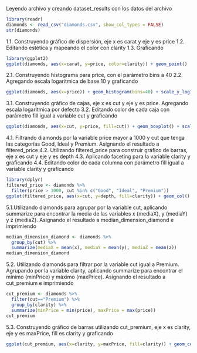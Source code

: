 Leyendo archivo y creando dataset_results con los datos del archivo
```{r}
library(readr)
diamonds <- read_csv("diamonds.csv", show_col_types = FALSE)
str(diamonds)
```

1.1. Construyendo gráfico de dispersión, eje x es carat y eje y es price
1.2. Editando estética y mapeando el color con clarity
1.3. Graficando
```{r}
library(ggplot2)
ggplot(diamonds, aes(x=carat, y=price, color=clarity)) + geom_point()
```

2.1. Construyendo histograma para price, con el parámetro bins a 40
2.2. Agregando escala logaritmica de base 10 y graficando
```{r}
ggplot(diamonds, aes(x=price)) + geom_histogram(bins=40) + scale_y_log10()
```

3.1. Construyendo gráfico de cajas, eje x es cut y eje y es price. Agregando escala logaritmica por defecto
3.2. Editando color de cada caja con parámetro fill igual a variable cut y graficando
```{r}
ggplot(diamonds, aes(x=cut, y=price, fill=cut)) + geom_boxplot() + scale_y_log10()
```

4.1. Filtrando diamonds por la variable price mayor a 1000 y cut que tenga las categorías Good, Ideal y Premium. Asignando el resultado a filtered_price
4.2. Utilizando filtered_price para construir gráfico de barras, eje x es cut y eje y es depth
4.3. Aplicando faceting para la variable clarity y graficando
4.4. Editando color de cada columna con parámetro fill igual a variable clarity y graficando
```{r}
library(dplyr)
filtered_price <- diamonds %>%
  filter(price > 1000, cut %in% c("Good", "Ideal", "Premium"))
ggplot(filtered_price, aes(x=cut, y=depth, fill=clarity)) + geom_col() + facet_wrap(~ clarity)
```

5.1.Utilizando diamonds para agrupar por la variable cut, aplicando summarize para encontrar la media de las variables x (mediaX), y (mediaY) y z (mediaZ). Asignando el resultado a median_dimension_diamond e imprimiendo
```{r}
median_dimension_diamond <- diamonds %>%
  group_by(cut) %>%
  summarize(mediaX = mean(x), mediaY = mean(y), mediaZ = mean(z))
median_dimension_diamond
```
5.2. Utilizando diamonds para filtrar por la variable cut igual a Premium. Agrupando por la variable clarity, aplicando summarize para encontrar el mínimo (minPrice) y máximo (maxPrice). Asignando el resultado a cut_premium e imprimiendo
```{r}
cut_premium <- diamonds %>%
  filter(cut=="Premium") %>%
  group_by(clarity) %>%
  summarize(minPrice = min(price), maxPrice = max(price))
cut_premium
```
5.3. Construyendo gráfico de barras utilizando cut_premium, eje x es clarity, eje y es maxPrice, fill es clarity y graficando
```{r}
ggplot(cut_premium, aes(x=clarity, y=maxPrice, fill=clarity)) + geom_col()
```
